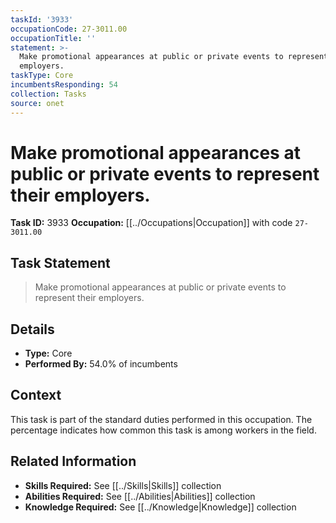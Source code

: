 ```yaml
---
taskId: '3933'
occupationCode: 27-3011.00
occupationTitle: ''
statement: >-
  Make promotional appearances at public or private events to represent their
  employers.
taskType: Core
incumbentsResponding: 54
collection: Tasks
source: onet
---
```

# Make promotional appearances at public or private events to represent their employers.

**Task ID:** 3933
**Occupation:** [[../Occupations|Occupation]] with code `27-3011.00`

## Task Statement

> Make promotional appearances at public or private events to represent their employers.

## Details

- **Type:** Core
- **Performed By:** 54.0% of incumbents

## Context

This task is part of the standard duties performed in this occupation. The percentage indicates how common this task is among workers in the field.

## Related Information

- **Skills Required:** See [[../Skills|Skills]] collection
- **Abilities Required:** See [[../Abilities|Abilities]] collection
- **Knowledge Required:** See [[../Knowledge|Knowledge]] collection
